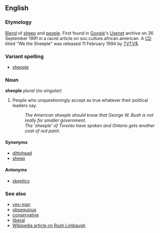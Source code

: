 ==English==
===Etymology===
[[Blend]] of [[sheep]] and [[people]]. First found in [[Google]]'s [[Usenet]] archive on 26 September 1991 in a racist article on soc.culture.african.american. A [[CD]] titled "We the Sheeple" was released 11 February 1994 by [[w:TVTV$|TVTV$]].

===Variant spelling===
*[[sheople]]<!-- about 200 Google hits compared to 26,000 for "sheeple" -->

===Noun===
'''sheeple''' ''plural'' (''no singular'')

#People who unquestioningly accept as true whatever their political leaders say.
#:''The American sheeple should know that George W. Bush is not really for smaller government.''
#:''The 'sheeple' of Toronto have spoken and Ontario gets another coat of red paint''.

====Synonyms====
*[[dittohead]]
*[[sheep]]

====Antonyms====
*[[skeptic]]s

===See also===
*[[yes-man]]
*[[obsequious]]
*[[conservative]]
*[[liberal]]
*[[w:Rush Limbaugh|Wikipedia article on Rush Limbaugh]]
